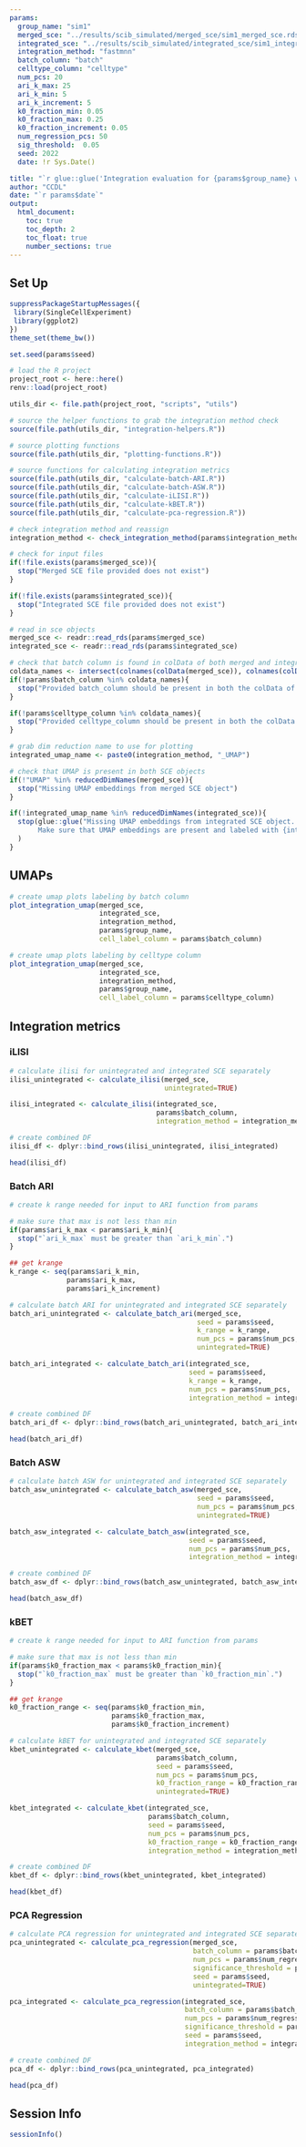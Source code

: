 ```yaml
---
params:
  group_name: "sim1"
  merged_sce: "../results/scib_simulated/merged_sce/sim1_merged_sce.rds"
  integrated_sce: "../results/scib_simulated/integrated_sce/sim1_integrated_fastmnn_sce.rds"
  integration_method: "fastmnn"
  batch_column: "batch"
  celltype_column: "celltype"
  num_pcs: 20
  ari_k_max: 25
  ari_k_min: 5
  ari_k_increment: 5
  k0_fraction_min: 0.05
  k0_fraction_max: 0.25
  k0_fraction_increment: 0.05
  num_regression_pcs: 50
  sig_threshold:  0.05
  seed: 2022
  date: !r Sys.Date()

title: "`r glue::glue('Integration evaluation for {params$group_name} with {params$integration_method}')`"
author: "CCDL"
date: "`r params$date`"
output: 
  html_document:
    toc: true
    toc_depth: 2
    toc_float: true
    number_sections: true
---
```


## Set Up

```r
suppressPackageStartupMessages({
 library(SingleCellExperiment)
 library(ggplot2) 
})
theme_set(theme_bw())

set.seed(params$seed)
```


```r
# load the R project
project_root <- here::here()
renv::load(project_root)

utils_dir <- file.path(project_root, "scripts", "utils")

# source the helper functions to grab the integration method check 
source(file.path(utils_dir, "integration-helpers.R"))

# source plotting functions
source(file.path(utils_dir, "plotting-functions.R"))

# source functions for calculating integration metrics 
source(file.path(utils_dir, "calculate-batch-ARI.R"))
source(file.path(utils_dir, "calculate-batch-ASW.R"))
source(file.path(utils_dir, "calculate-iLISI.R"))
source(file.path(utils_dir, "calculate-kBET.R"))
source(file.path(utils_dir, "calculate-pca-regression.R"))
```


```r
# check integration method and reassign
integration_method <- check_integration_method(params$integration_method)

# check for input files  
if(!file.exists(params$merged_sce)){
  stop("Merged SCE file provided does not exist")
}

if(!file.exists(params$integrated_sce)){
  stop("Integrated SCE file provided does not exist")
}
```


```r
# read in sce objects 
merged_sce <- readr::read_rds(params$merged_sce)
integrated_sce <- readr::read_rds(params$integrated_sce)

# check that batch column is found in colData of both merged and integrated sce
coldata_names <- intersect(colnames(colData(merged_sce)), colnames(colData(integrated_sce)))
if(!params$batch_column %in% coldata_names){
  stop("Provided batch_column should be present in both the colData of the merged SCE and integrated SCE.")
}

if(!params$celltype_column %in% coldata_names){
  stop("Provided celltype_column should be present in both the colData of the merged SCE and integrated SCE.")
}

# grab dim reduction name to use for plotting 
integrated_umap_name <- paste0(integration_method, "_UMAP")

# check that UMAP is present in both SCE objects 
if(!"UMAP" %in% reducedDimNames(merged_sce)){
  stop("Missing UMAP embeddings from merged SCE object")
}

if(!integrated_umap_name %in% reducedDimNames(integrated_sce)){
  stop(glue::glue("Missing UMAP embeddings from integrated SCE object. 
       Make sure that UMAP embeddings are present and labeled with {integrated_umap_name}.")
  )
}
```

## UMAPs

```r
# create umap plots labeling by batch column
plot_integration_umap(merged_sce,
                      integrated_sce,
                      integration_method,
                      params$group_name,
                      cell_label_column = params$batch_column)
```

```r
# create umap plots labeling by celltype column
plot_integration_umap(merged_sce,
                      integrated_sce,
                      integration_method,
                      params$group_name,
                      cell_label_column = params$celltype_column)
```

## Integration metrics 

### iLISI

```r
# calculate ilisi for unintegrated and integrated SCE separately
ilisi_unintegrated <- calculate_ilisi(merged_sce, 
                                      unintegrated=TRUE)

ilisi_integrated <- calculate_ilisi(integrated_sce,
                                    params$batch_column,
                                    integration_method = integration_method)

# create combined DF 
ilisi_df <- dplyr::bind_rows(ilisi_unintegrated, ilisi_integrated)
```


```r
head(ilisi_df)
```

### Batch ARI
```r
# create k range needed for input to ARI function from params 

# make sure that max is not less than min 
if(params$ari_k_max < params$ari_k_min){
  stop("`ari_k_max` must be greater than `ari_k_min`.")
}

## get krange 
k_range <- seq(params$ari_k_min,
              params$ari_k_max,
              params$ari_k_increment)
```


```r
# calculate batch ARI for unintegrated and integrated SCE separately
batch_ari_unintegrated <- calculate_batch_ari(merged_sce,
                                              seed = params$seed,
                                              k_range = k_range,
                                              num_pcs = params$num_pcs,
                                              unintegrated=TRUE)

batch_ari_integrated <- calculate_batch_ari(integrated_sce,
                                            seed = params$seed,
                                            k_range = k_range,
                                            num_pcs = params$num_pcs,
                                            integration_method = integration_method)

# create combined DF 
batch_ari_df <- dplyr::bind_rows(batch_ari_unintegrated, batch_ari_integrated)
```

```r
head(batch_ari_df)
```
### Batch ASW

```r
# calculate batch ASW for unintegrated and integrated SCE separately
batch_asw_unintegrated <- calculate_batch_asw(merged_sce,
                                              seed = params$seed,
                                              num_pcs = params$num_pcs,
                                              unintegrated=TRUE)

batch_asw_integrated <- calculate_batch_asw(integrated_sce,
                                            seed = params$seed,
                                            num_pcs = params$num_pcs,
                                            integration_method = integration_method)

# create combined DF 
batch_asw_df <- dplyr::bind_rows(batch_asw_unintegrated, batch_asw_integrated)

```

```r
head(batch_asw_df)
```

### kBET 

```r
# create k range needed for input to ARI function from params 

# make sure that max is not less than min 
if(params$k0_fraction_max < params$k0_fraction_min){
  stop("`k0_fraction_max` must be greater than `k0_fraction_min`.")
}

## get krange 
k0_fraction_range <- seq(params$k0_fraction_min,
                         params$k0_fraction_max,
                         params$k0_fraction_increment)
```


```r
# calculate kBET for unintegrated and integrated SCE separately
kbet_unintegrated <- calculate_kbet(merged_sce,
                                    params$batch_column,
                                    seed = params$seed,
                                    num_pcs = params$num_pcs,
                                    k0_fraction_range = k0_fraction_range,
                                    unintegrated=TRUE)

kbet_integrated <- calculate_kbet(integrated_sce,
                                  params$batch_column,
                                  seed = params$seed,
                                  num_pcs = params$num_pcs,
                                  k0_fraction_range = k0_fraction_range,
                                  integration_method = integration_method)

# create combined DF 
kbet_df <- dplyr::bind_rows(kbet_unintegrated, kbet_integrated)

```

```r
head(kbet_df)
```


### PCA Regression

```r
# calculate PCA regression for unintegrated and integrated SCE separately
pca_unintegrated <- calculate_pca_regression(merged_sce,
                                             batch_column = params$batch_column,
                                             num_pcs = params$num_regression_pcs,
                                             significance_threshold = params$sig_threshold,
                                             seed = params$seed,
                                             unintegrated=TRUE)

pca_integrated <- calculate_pca_regression(integrated_sce,
                                           batch_column = params$batch_column,
                                           num_pcs = params$num_regression_pcs,
                                           significance_threshold = params$sig_threshold,
                                           seed = params$seed,
                                           integration_method = integration_method)

# create combined DF 
pca_df <- dplyr::bind_rows(pca_unintegrated, pca_integrated)
```

```r
head(pca_df)
```

## Session Info

```r
sessionInfo()
```
